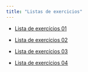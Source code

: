 ```yaml
---
title: "Listas de exercicios"
---
```


-   [Lista de exercícios 01](exercicios/lista01.html "Lista de exercícios 01"){aria-label="Lista de exercícios 01"}

-   [Lista de exercícios 02](exercicios/lista02.html "Lista de exercícios 02"){aria-label="Lista de exercícios 02"}

-   [Lista de exercícios 03](exercicios/lista03.html "Lista de exercícios 03"){aria-label="Lista de exercícios 03"}

-   [Lista de exercícios 04](exercicios/lista04.html "Lista de exercícios 04"){aria-label="Lista de exercícios 04"}